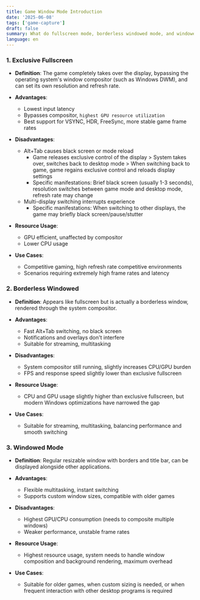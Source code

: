 ```yaml
---
title: Game Window Mode Introduction
date: '2025-06-08'
tags: ['game-capture']
draft: false
summary: What do fullscreen mode, borderless windowed mode, and windowed mode mean? What are the differences?
language: en
---
```


<TOCInline toc={props.toc} asDisclosure />

### 1. Exclusive Fullscreen

- **Definition**: The game completely takes over the display, bypassing the operating system's window compositor (such as Windows DWM), and can set its own resolution and refresh rate.

- **Advantages**:
  - Lowest input latency
  - Bypasses compositor, `highest GPU resource utilization`
  - Best support for VSYNC, HDR, FreeSync, more stable game frame rates

- **Disadvantages**:
  - Alt+Tab causes black screen or mode reload
    - Game releases exclusive control of the display > System takes over, switches back to desktop mode > When switching back to game, game regains exclusive control and reloads display settings
    - Specific manifestations: Brief black screen (usually 1-3 seconds), resolution switches between game mode and desktop mode, refresh rate may change
  - Multi-display switching interrupts experience
    - Specific manifestations: When switching to other displays, the game may briefly black screen/pause/stutter

- **Resource Usage**:
  - GPU efficient, unaffected by compositor
  - Lower CPU usage

- **Use Cases**:
  - Competitive gaming, high refresh rate competitive environments
  - Scenarios requiring extremely high frame rates and latency


### 2. Borderless Windowed

- **Definition**: Appears like fullscreen but is actually a borderless window, rendered through the system compositor.

- **Advantages**:
  - Fast Alt+Tab switching, no black screen
  - Notifications and overlays don't interfere
  - Suitable for streaming, multitasking

- **Disadvantages**:
  - System compositor still running, slightly increases CPU/GPU burden
  - FPS and response speed slightly lower than exclusive fullscreen
  
- **Resource Usage**:
  - CPU and GPU usage slightly higher than exclusive fullscreen, but modern Windows optimizations have narrowed the gap

- **Use Cases**:
  - Suitable for streaming, multitasking, balancing performance and smooth switching

### 3. Windowed Mode

- **Definition**: Regular resizable window with borders and title bar, can be displayed alongside other applications.

- **Advantages**:
  - Flexible multitasking, instant switching
  - Supports custom window sizes, compatible with older games

- **Disadvantages**:
  - Highest GPU/CPU consumption (needs to composite multiple windows)
  - Weaker performance, unstable frame rates

- **Resource Usage**:
  - Highest resource usage, system needs to handle window composition and background rendering, maximum overhead

- **Use Cases**:
  - Suitable for older games, when custom sizing is needed, or when frequent interaction with other desktop programs is required
